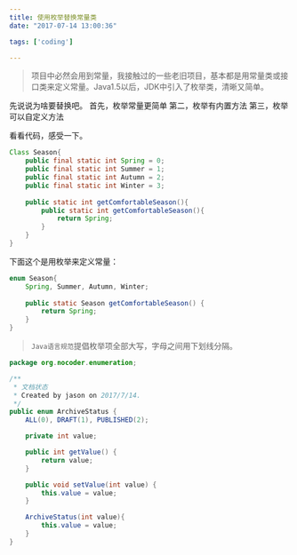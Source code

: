 ```yaml
---
title: 使用枚举替换常量类
date: "2017-07-14 13:00:36"

tags: ['coding']

---
```


> 项目中必然会用到常量，我接触过的一些老旧项目，基本都是用常量类或接口类来定义常量。Java1.5以后，JDK中引入了枚举类，清晰又简单。

先说说为啥要替换吧。
首先，枚举常量更简单
第二，枚举有内置方法
第三，枚举可以自定义方法

看看代码，感受一下。
```java
Class Season{
	public final static int Spring = 0;
	public final static int Summer = 1;
	public final static int Autumn = 2;
	public final static int Winter = 3;
	
	public static int getComfortableSeason(){
		public static int getComfortableSeason(){
			return Spring;
		}
	}
}
```

下面这个是用枚举来定义常量：
```java
enum Season{
	Spring, Summer, Autumn, Winter;
	
	public static Season getComfortableSeason() {
		return Spring;
	}
}
```

>`Java语言规范`提倡枚举项全部大写，字母之间用下划线分隔。

```java
package org.nocoder.enumeration;

/**
 * 文档状态
 * Created by jason on 2017/7/14.
 */
public enum ArchiveStatus {
    ALL(0), DRAFT(1), PUBLISHED(2);

    private int value;

    public int getValue() {
        return value;
    }

    public void setValue(int value) {
        this.value = value;
    }

    ArchiveStatus(int value){
        this.value = value;
    }
}
```
